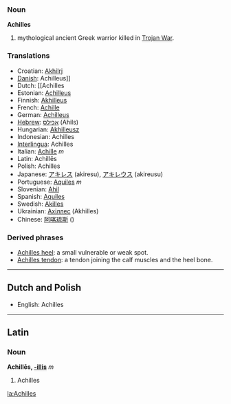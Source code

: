 === Noun ===
'''Achilles'''

# mythological ancient Greek warrior killed in [[Trojan War]]. 

=== Translations ===
*Croatian: [[Akhilrj]]
*[[Danish]]: Achilleus]]
*Dutch: [[Achilles
*Estonian: [[Achilleus]]
*Finnish: [[Akhilleus]]
*French: [[Achille]] 
*German: [[Achilleus]] 
*[[Hebrew]]: [[אכילס]] (Ahils)
*Hungarian: [[Akhilleusz]]
*Indonesian: Achilles
*[[Interlingua]]: Achilles
*Italian: [[Achille]]  ''m''
*Latin: Achillēs
*Polish: Achilles
*Japanese: [[アキレス]] (akiresu), [[アキレウス]] (akireusu)
*Portuguese: [[Aquiles]] ''m''
*Slovenian: [[Ahil]]
*Spanish: [[Aquiles]]
*Swedish: [[Akilles]]
*Ukrainian: [[Ахіллес]] (Akhilles)
*Chinese: [[阿喀琉斯]] ()

=== Derived phrases ===
*[[Achilles heel]]: a small vulnerable or weak spot.
*[[Achilles tendon]]: a tendon joining the calf muscles and the heel bone.
----
==Dutch and Polish==

*English: Achilles
----
==Latin==
===Noun===
'''Achillēs, [[Wiktionary Appendix:Latin third declension|-illis]]''' ''m''

#Achilles

{{Wikipedia}}

[[la:Achilles]]